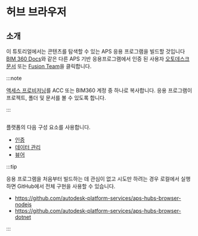 
# 허브 브라우저

## 소개

이 튜토리얼에서는 콘텐츠를 탐색할 수 있는 APS 응용 프로그램을 빌드할 것입니다
[BIM 360 Docs](https://www.autodesk.com/bim-360/construction-document-management-software/)와 같은 다른 APS 기반 응용프로그램에서 인증 된 사용자
[오토데스크 문서](https://www.autodesk.com/products/autodesk-docs/overview) 또는 [Fusion Team](https://www.autodesk.com/products/fusion-360/overview)을 클릭합니다.



:::note

[액세스 프로비저닝](../../01-getting-started/index.mdx#provision-access-in-other-products)를 ACC 또는 BIM360 계정 중 하나로 복사합니다.
응용 프로그램이 프로젝트, 폴더 및 문서를 볼 수 있도록 합니다.


:::



<Image img={PreviewUrl} />

플랫폼의 다음 구성 요소를 사용합니다.

- [인증](https://aps.autodesk.com/en/docs/oauth/v2/developers_guide/overview)
- [데이터 관리](https://aps.autodesk.com/en/docs/data/v2/developers_guide/overview)
- [뷰어](https://aps.autodesk.com/en/docs/viewer/v7/developers_guide/overview)



:::tip

응용 프로그램을 처음부터 빌드하는 데 관심이 없고 시도만 하려는 경우
로컬에서 실행하면 GitHub에서 전체 구현을 사용할 수 있습니다.
- https://github.com/autodesk-platform-services/aps-hubs-browser-nodejs
- https://github.com/autodesk-platform-services/aps-hubs-browser-dotnet


:::

